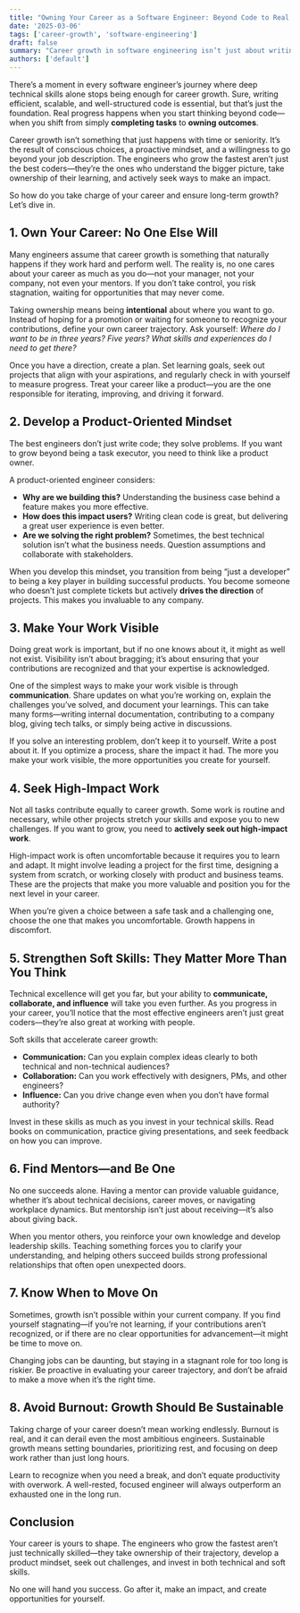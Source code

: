 ```yaml
---
title: "Owning Your Career as a Software Engineer: Beyond Code to Real Impact"
date: '2025-03-06'
tags: ['career-growth', 'software-engineering']
draft: false
summary: "Career growth in software engineering isn’t just about writing better code—it’s about taking ownership of your trajectory and focusing on real-world impact."
authors: ['default']
---
```


There’s a moment in every software engineer’s journey where deep technical skills alone stops being enough for career growth. Sure, writing efficient, scalable, and well-structured code is essential, but that’s just the foundation. Real progress happens when you start thinking beyond code—when you shift from simply **completing tasks** to **owning outcomes**.

Career growth isn’t something that just happens with time or seniority. It’s the result of conscious choices, a proactive mindset, and a willingness to go beyond your job description. The engineers who grow the fastest aren’t just the best coders—they’re the ones who understand the bigger picture, take ownership of their learning, and actively seek ways to make an impact.

So how do you take charge of your career and ensure long-term growth? Let’s dive in.

## 1. Own Your Career: No One Else Will

Many engineers assume that career growth is something that naturally happens if they work hard and perform well. The reality is, no one cares about your career as much as you do—not your manager, not your company, not even your mentors. If you don’t take control, you risk stagnation, waiting for opportunities that may never come.

Taking ownership means being **intentional** about where you want to go. Instead of hoping for a promotion or waiting for someone to recognize your contributions, define your own career trajectory. Ask yourself: *Where do I want to be in three years? Five years? What skills and experiences do I need to get there?*

Once you have a direction, create a plan. Set learning goals, seek out projects that align with your aspirations, and regularly check in with yourself to measure progress. Treat your career like a product—you are the one responsible for iterating, improving, and driving it forward.

## 2. Develop a Product-Oriented Mindset

The best engineers don’t just write code; they solve problems. If you want to grow beyond being a task executor, you need to think like a product owner.

A product-oriented engineer considers:
- **Why are we building this?** Understanding the business case behind a feature makes you more effective.
- **How does this impact users?** Writing clean code is great, but delivering a great user experience is even better.
- **Are we solving the right problem?** Sometimes, the best technical solution isn’t what the business needs. Question assumptions and collaborate with stakeholders.

When you develop this mindset, you transition from being “just a developer” to being a key player in building successful products. You become someone who doesn’t just complete tickets but actively **drives the direction** of projects. This makes you invaluable to any company.

## 3. Make Your Work Visible

Doing great work is important, but if no one knows about it, it might as well not exist. Visibility isn’t about bragging; it’s about ensuring that your contributions are recognized and that your expertise is acknowledged.

One of the simplest ways to make your work visible is through **communication**. Share updates on what you’re working on, explain the challenges you’ve solved, and document your learnings. This can take many forms—writing internal documentation, contributing to a company blog, giving tech talks, or simply being active in discussions.

If you solve an interesting problem, don’t keep it to yourself. Write a post about it. If you optimize a process, share the impact it had. The more you make your work visible, the more opportunities you create for yourself.

## 4. Seek High-Impact Work

Not all tasks contribute equally to career growth. Some work is routine and necessary, while other projects stretch your skills and expose you to new challenges. If you want to grow, you need to **actively seek out high-impact work**.

High-impact work is often uncomfortable because it requires you to learn and adapt. It might involve leading a project for the first time, designing a system from scratch, or working closely with product and business teams. These are the projects that make you more valuable and position you for the next level in your career.

When you’re given a choice between a safe task and a challenging one, choose the one that makes you uncomfortable. Growth happens in discomfort.

## 5. Strengthen Soft Skills: They Matter More Than You Think

Technical excellence will get you far, but your ability to **communicate, collaborate, and influence** will take you even further. As you progress in your career, you’ll notice that the most effective engineers aren’t just great coders—they’re also great at working with people.

Soft skills that accelerate career growth:
- **Communication:** Can you explain complex ideas clearly to both technical and non-technical audiences?
- **Collaboration:** Can you work effectively with designers, PMs, and other engineers?
- **Influence:** Can you drive change even when you don’t have formal authority?

Invest in these skills as much as you invest in your technical skills. Read books on communication, practice giving presentations, and seek feedback on how you can improve.

## 6. Find Mentors—and Be One

No one succeeds alone. Having a mentor can provide valuable guidance, whether it’s about technical decisions, career moves, or navigating workplace dynamics. But mentorship isn’t just about receiving—it’s also about giving back.

When you mentor others, you reinforce your own knowledge and develop leadership skills. Teaching something forces you to clarify your understanding, and helping others succeed builds strong professional relationships that often open unexpected doors.

## 7. Know When to Move On

Sometimes, growth isn’t possible within your current company. If you find yourself stagnating—if you’re not learning, if your contributions aren’t recognized, or if there are no clear opportunities for advancement—it might be time to move on.

Changing jobs can be daunting, but staying in a stagnant role for too long is riskier. Be proactive in evaluating your career trajectory, and don’t be afraid to make a move when it’s the right time.

## 8. Avoid Burnout: Growth Should Be Sustainable

Taking charge of your career doesn’t mean working endlessly. Burnout is real, and it can derail even the most ambitious engineers. Sustainable growth means setting boundaries, prioritizing rest, and focusing on deep work rather than just long hours.

Learn to recognize when you need a break, and don’t equate productivity with overwork. A well-rested, focused engineer will always outperform an exhausted one in the long run.

## Conclusion

Your career is yours to shape. The engineers who grow the fastest aren’t just technically skilled—they take ownership of their trajectory, develop a product mindset, seek out challenges, and invest in both technical and soft skills.

No one will hand you success. Go after it, make an impact, and create opportunities for yourself.
